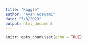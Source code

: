 ```yaml
---
title: "Kaggle"
author: "Ayan Goswami"
date: "3/8/2023"
output: html_document
---
```


```r
knitr::opts_chunk$set(echo = TRUE)
```


